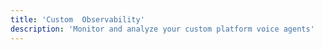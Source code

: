 ---
title: 'Custom  Observability'
description: 'Monitor and analyze your custom platform voice agents'
---

